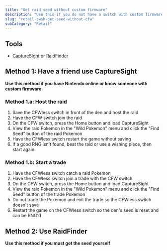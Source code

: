 ```yaml
---
title: "Get raid seed without custom firmware"
description: "Use this if you do not have a switch with custom firmware"
slug: "retail-swsh-get-seed-without-cfw"
subCategory: "Retail"
---
```


## Tools

- [CaptureSight](https://github.com/zaksabeast/CaptureSight/releases) or [RaidFinder](https://github.com/Admiral-Fish/RaidFinder/releases/)

## Method 1: Have a friend use CaptureSight

**Use this method if you have Nintendo online or know someone with custom firmware**

### Method 1.a: Host the raid

1. Save the CFWless switch in front of the den and host the raid
1. Have the CFW switch join the raid
1. On the CFW switch, press the Home button and load CaptureSight
1. View the raid Pokemon in the "Wild Pokemon" menu and click the "Find Seed" button of the raid Pokemon
1. Have the CFWless switch restart the game without saving
1. If a good RNG isn't found, beat the raid or use a wishing piece, then start again.

### Method 1.b: Start a trade

1. Have the CFWless switch catch a raid Pokemon
1. Have the CFWless switch join a trade with the CFW switch
1. On the CFW switch, press the Home button and load CaptureSight
1. View the raid Pokemon in the "Wild Pokemon" menu and click the "Find Seed" button of the trade Pokemon
1. Do not trade the Pokemon and exit the trade so the CFWless switch doesn't save
1. Restart the game on the CFWless switch so the den's seed is reset and can be RNG'd

## Method 2: Use RaidFinder

**Use this method if you must get the seed yourself**
